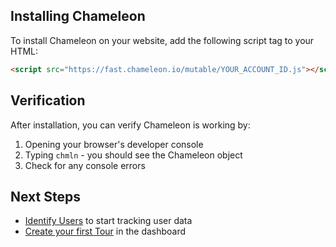 ## Installing Chameleon

To install Chameleon on your website, add the following script tag to your HTML:

```html
<script src="https://fast.chameleon.io/mutable/YOUR_ACCOUNT_ID.js"></script>
```

## Verification

After installation, you can verify Chameleon is working by:

1. Opening your browser's developer console
2. Typing `chmln` - you should see the Chameleon object
3. Check for any console errors

## Next Steps

- [Identify Users](/js/profiles) to start tracking user data
- [Create your first Tour](https://app.chameleon.io) in the dashboard